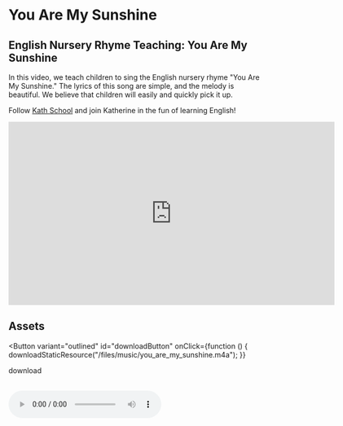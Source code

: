 
# You Are My Sunshine

## English Nursery Rhyme Teaching: You Are My Sunshine

In this video, we teach children to sing the English nursery rhyme "You Are My Sunshine."
The lyrics of this song are simple, and the melody is beautiful.
We believe that children will easily and quickly pick it up.

Follow [Kath School](https://space.bilibili.com/20797715) and join Katherine in the fun of learning English!

<iframe
  src="https://player.bilibili.com/player.html?bvid=BV1rY411v7Fe&cid=1&page=1"
  scrolling="no"
  border="0"
  frameborder="no"
  framespacing="0"
  allowfullscreen="true"
  width="640"
  height="360"
></iframe>

## Assets

<Button
  variant="outlined"
  id="downloadButton"
  onClick={function () {
    downloadStaticResource("/files/music/you_are_my_sunshine.m4a");
  }}
>
  download
</Button>
<br />
<br />

<audio src="/files/music/you_are_my_sunshine.m4a" controls>
  The browser doesn't support
</audio>
